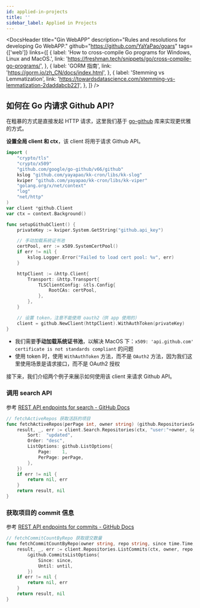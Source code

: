 ```yaml
---
id: applied-in-projects
title: ''
sidebar_label: Applied in Projects
---
```



<DocsHeader
  title="Gin WebAPP"
  description="Rules and resolutions for developing Go WebAPP."
  github="https://github.com/YaYaPao/goars"
  tags={['web']}
  links={[
    {
      label: 'How to cross-compile Go programs for Windows, Linux and MacOS.',
      link: 'https://freshman.tech/snippets/go/cross-compile-go-programs/',
    },
    {
      label: 'GORM 指南',
      link: 'https://gorm.io/zh_CN/docs/index.html',
    },
    {
      label: 'Stemming vs Lemmatization',
      link: 'https://towardsdatascience.com/stemming-vs-lemmatization-2daddabcb221',
    },
  ]}
/>

## 如何在 Go 内请求 Github API?

在粗暴的方式是直接发起 HTTP 请求，这里我们基于 [go-github](https://github.com/google/go-github) 库来实现更优雅的方式。

**设置全局 client 和 ctx**，该 client 将用于请求 Github API。

```go
import (
	"crypto/tls"
	"crypto/x509"
	"github.com/google/go-github/v66/github"
	kslog "github.com/yayapao/kk-cron/libs/kk-slog"
	kviper "github.com/yayapao/kk-cron/libs/kk-viper"
	"golang.org/x/net/context"
	"log"
	"net/http"
)
var client *github.Client
var ctx = context.Background()

func setupGithubClient() {
	privateKey := kviper.System.GetString("github.api_key")

	// 手动加载系统证书池
	certPool, err := x509.SystemCertPool()
	if err != nil {
		kslog.Logger.Error("Failed to load cert pool: %v", err)
	}

	httpClient := &http.Client{
		Transport: &http.Transport{
			TLSClientConfig: &tls.Config{
				RootCAs: certPool,
			},
		},
	}

	// 设置 token，注意不能使用 oauth2（供 app 使用的）
	client = github.NewClient(httpClient).WithAuthToken(privateKey)
}
```

- 我们需要**手动加载系统证书池**，以解决 MacOS 下：`x509: 'api.github.com' certificate is not standards compliant` 的问题
- 使用 token 时，使用 `WithAuthToken` 方法，而不是 `OAuth2` 方法，因为我们这里使用场景是请求接口，而不是 OAuth2 授权

接下来，我们介绍两个例子来展示如何使用该 client 来请求 Github API。

### 调用 search API

参考 [REST API endpoints for search - GitHub Docs](https://docs.github.com/en/rest/search/search?apiVersion=2022-11-28)

```go
// fetchActiveRepos 获取活跃的项目
func fetchActiveRepos(perPage int, owner string) (github.RepositoriesSearchResult, error) {
	result, _, err := client.Search.Repositories(ctx, "user:"+owner, &github.SearchOptions{
		Sort:  "updated",
		Order: "desc",
		ListOptions: github.ListOptions{
			Page:    1,
			PerPage: perPage,
		},
	})
	if err != nil {
		return nil, err
	}
	return result, nil
}
```

### 获取项目的 commit 信息

参考 [REST API endpoints for commits - GitHub Docs](https://docs.github.com/en/rest/commits/commits?apiVersion=2022-11-28)

```go
// fetchCommitCountByRepo 获取提交数量
func fetchCommitCountByRepo(owner string, repo string, since time.Time, until time.Time) ([]*github.RepositoryCommit, error) {
	result, _, err := client.Repositories.ListCommits(ctx, owner, repo,
		&github.CommitsListOptions{
			Since: since,
			Until: until,
		})
	if err != nil {
		return nil, err
	}
	return result, nil
}
```
